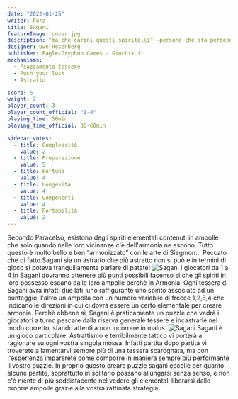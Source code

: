 ```yaml
---
date: "2022-01-25"
writer: Fora
title: Sagani
featureImage: cover.jpg
description: “ma che carini questi spiritelli” —persona che sta perdendo
designer: Uwe Rosenberg
publisher: Eagle-Gryphon Games - Giochix.it
mechanisms:
  - Piazzamento tessere
  - Push your luck
  - Astratto

score: 6
weight: 2
player_count: 3
player_count_official: "1-4"
playing_time: 50min
playing_time_official: 30-60min

sidebar_votes:
  - title: Complessità
    value: 2
  - title: Preparazione
    value: 5
  - title: Fortuna
    value: 4
  - title: Longevità
    value: 4
  - title: Componenti
    value: 4
  - title: Portabilità
    value: 2
---
```


<Setting>
  Secondo Paracelso, esistono degli spiriti elementali contenuti in ampolle che
  solo quando nelle loro vicinanze c'è dell'armonia ne escono. Tutto questo è
  molto bello e ben “armonizzato” con le arte di Siegmon… Peccato che di fatto
  Sagani sia un astratto che più astratto non si può e in termini di gioco si
  poteva tranquillamente parlare di patate!
</Setting>

<img src="./game1.jpg" alt="Sagani" />

<Rules>
  I giocatori da 1 a 4 in Sagani dovranno ottenere più punti possibili facenso
  si che gli spiriti in loro possesso escano dalle loro ampolle perchè in
  Armonia. Ogni tessera di Sagani avrà infatti due lati, uno raffigurante uno
  spirito associato ad un punteggio, l'altro un'ampolla con un numero variabile
  di frecce 1,2,3,4 che indicano le direzioni in cui ci dovrà essere un certo
  elementale per creare armonia. Perchè ebbene sì, Sagani è praticamente un
  puzzle che vedrà i giocatori a turno pescare dalla riserva generale tessere e
  incastrarle nel modo corretto, stando attenti a non incorrere in malus.
</Rules>

<img src="./game2.jpg" alt="Sagani" />

<Feedback>
  Sagani è un gioco particolare. Astrattismo e terribilmente tattico vi porterà
  a ragionare su ogni vostra singola mossa. Infatti partita dopo partita vi
  troverete a lamentarvi sempre più di una tessera scarognata, ma con
  l'esperienza imparerete come comporre in maniera sempre più performante il
  vostro puzzle. In proprio questo creare puzzle sagani eccelle per quanto
  alcune partite, soprattutto in solitario possano allungarsi senza senso, e non
  c'è niente di più soddisfacente nel vedere gli elementali liberarsi dalle
  proprie ampolle grazie alla vostra raffinata strategia!
</Feedback>

<Instagram id="CZL_-9WlFOZ" />
